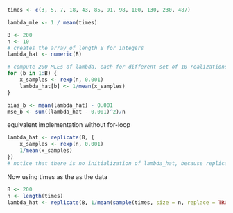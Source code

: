 ```r
times <- c(3, 5, 7, 18, 43, 85, 91, 98, 100, 130, 230, 487)

lambda_mle <- 1 / mean(times)
```

```r
B <- 200
n <- 10
# creates the array of length B for integers
lambda_hat <- numeric(B)

# compute 200 MLEs of lambda, each for different set of 10 realizations
for (b in 1:B) {
	x_samples <- rexp(n, 0.001)
	lambda_hat[b] <- 1/mean(x_samples)
}

bias_b <- mean(lambda_hat) - 0.001
mse_b <- sum((lambda_hat - 0.001)^2)/n
```
equivalent implementation without for-loop
```r
lambda_hat <- replicate(B, {
	x_samples <- rexp(n, 0.001)
	1/mean(x_samples)
})
# notice that there is no initialization of lambda_hat, because replicate already creates such an object
```
Now using times as the as the data
```r
B <- 200
n <- length(times)
lambda_hat <- replicate(B, 1/mean(sample(times, size = n, replace = TRUE)))
```



